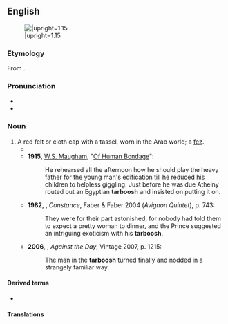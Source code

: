 ==English==
{{Wikipedia}}
[[File:Kofia mtarbosh.jpg|thumb|right|{{lang|en|A tarboosh.}}|upright=1.15]]

===Etymology===
From {{bor|en|ar|طَرْبُوش|}}.

===Pronunciation===
* {{IPA|en|/tɑːˈbuːʃ/}}
* {{rhymes|en|uːʃ|s=2}}

===Noun===
{{en-noun}}

# A red felt or cloth cap with a tassel, worn in the Arab world; a [[fez]].
#* {{RQ:Thackeray Pendennis||passage=He went to the Pyramids and Syria, and there left his malady behind him, and returned with a fine beard, and a supply of '''tarbooshes''' and nargillies, with which he regales all his friends.|76}}
#* '''1915''', [[w:W. Somerset Maugham|W.S. Maugham]], "[[s:Of Human Bondage/Chapter CXV|Of Human Bondage]]":
#*: He rehearsed all the afternoon how he should play the heavy father for the young man's edification till he reduced his children to helpless giggling. Just before he was due Athelny routed out an Egyptian '''tarboosh''' and insisted on putting it on.
#* '''1982''', {{w|Lawrence Durrell}}, ''Constance'', Faber & Faber 2004 (''Avignon Quintet''), p. 743:
#*: They were for their part astonished, for nobody had told them to expect a pretty woman to dinner, and the Prince suggested an intriguing exoticism with his '''tarboosh'''.
#* '''2006''', {{w|Thomas Pynchon}}, ''Against the Day'', Vintage 2007, p. 1215:
#*: The man in the '''tarboosh''' turned finally and nodded in a strangely familiar way.

====Derived terms====
* {{l|en|tarbooshed}}

====Translations====
{{trans-see|fez}}

{{topics|en|Headwear}}